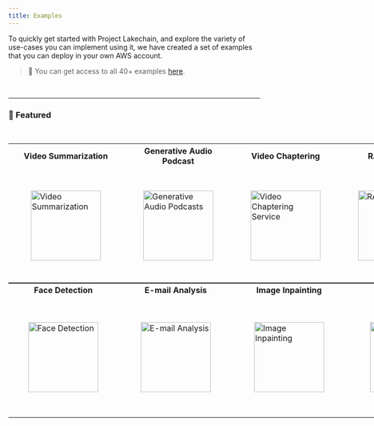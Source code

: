 ```yaml
---
title: Examples
---
```


To quickly get started with Project Lakechain, and explore the variety of use-cases you can implement using it, we have created a set of examples that you can deploy in your own AWS account.

> 💁 You can get access to all 40+ examples [here](https://github.com/awslabs/project-lakechain/tree/main/examples).

<br />

---


### 🌟 Featured

<br />

<p align="center">
  <table style="display: table; margin: auto">
  <tr>
    <th style="width: 170px;">Video Summarization</th>
    <th style="width: 170px;">Generative Audio Podcast</th>
    <th style="width: 170px;">Video Chaptering</th>
    <th style="width: 170px;">RAG Pipeline</th>
  </tr>
  <tr>
    <td style="width: 170px; padding: 45px">
      <a href="https://github.com/awslabs/project-lakechain/tree/main/examples/simple-pipelines/summarization-pipelines/video-summarization-pipeline">
        <Image width="140" src={videoSummarization} alt="Video Summarization" />
      </a>
    </td>
    <td style="width: 170px; padding: 40px">
      <a href="https://github.com/awslabs/project-lakechain/tree/main/examples/end-to-end-use-cases/building-a-podcast-generator">
        <Image width="140" src={generativePodcast} alt="Generative Audio Podcasts" />
      </a>
    </td>
    <td style="width: 170px; padding: 35px">
      <a href="https://github.com/awslabs/project-lakechain/tree/main/examples/end-to-end-use-cases/building-a-video-chaptering-service">
        <Image width="140" src={videoChaptering} alt="Video Chaptering Service" />
      </a>
    </td>
    <td style="width: 170px; padding: 40px">
      <a href="https://github.com/awslabs/project-lakechain/tree/main/examples/end-to-end-use-cases/building-a-rag-pipeline">
        <Image width="140" src={ragPipeline} alt="RAG Pipeline" />
      </a>
    </td>
  </tr>
</table>
</p>

<p align="center" style="margin-top: -16px">
  <table style="display: table; margin: auto">
    <tr>
      <th style="width: 170px;">Face Detection</th>
      <th style="width: 170px;">E-mail Analysis</th>
      <th style="width: 170px;">Image Inpainting</th>
      <th style="width: 170px;">Ollama on AWS</th>
    </tr>
    <tr>
      <td style="width: 170px; padding: 40px">
        <a href="https://github.com/awslabs/project-lakechain/tree/main/examples/simple-pipelines/face-detection-pipeline">
          <Image width="140" src={faceDetection} alt="Face Detection" />
        </a>
      </td>
      <td style="width: 150px; padding: 45px">
        <a href="https://github.com/awslabs/project-lakechain/tree/main/examples/simple-pipelines/email-nlp-pipeline">
          <Image width="140" src={emailAnalysis} alt="E-mail Analysis" />
        </a>
      </td>
      <td style="width: 170px; padding: 42px">
        <a href="https://github.com/awslabs/project-lakechain/tree/main/examples/simple-pipelines/image-inpainting-pipelines/amazon-titan-inpainting-pipeline">
          <Image width="140" src={imageInpainting} alt="Image Inpainting" />
        </a>
      </td>
      <td style="width: 170px; padding: 50px">
        <a href="https://github.com/awslabs/project-lakechain/tree/main/examples/simple-pipelines/summarization-pipelines/ollama-summarization-pipeline">
          <Image width="140" src={ollamaOnAws} alt="Ollama on AWS" />
        </a>
      </td>
    </tr>
  </table>
</p>

<br />
